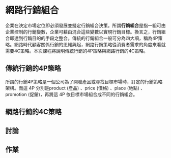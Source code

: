 # 網路行銷組合{#internet-marketing-mix}

企業在決定市場定位即必須發展並擬定行銷組合決策。所謂**行銷組合**是指一組可由企業控制的行銷變數，企業可藉由混合這些變數以實現行銷目標。換言之，行銷組合即達到行銷目的的手段之整合。傳統的行銷組合一般可分為四大項，稱為4P策略。網路時代顧客關係行銷的思維興起，網路行銷策略從消費者需求的角度來看就需要4C策略。本次課程將說明傳統行銷的4P策略與網路行銷的4C策略。

## 傳統行銷的4P策略

所謂的行銷4P策略是一個公司為了開發產品或尋找目標市場時，訂定的行銷策略架構。而這 4P 分別是product (產品) 、price (價格) 、place (地點) 、promotion (促銷)，再將這 4P 依目標市場組合成不同的行銷組合。

## 網路行銷的4C策略
## 討論 {-}

## 作業 {-}
